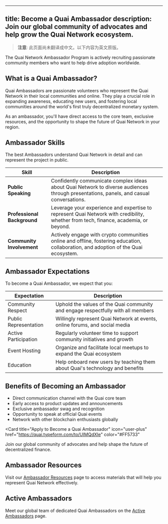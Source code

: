 <!-- AUTO-GENERATED-CONTENT:START (ENGLISH-COPY) -->
---
title: Become a Quai Ambassador
description: Join our global community of advocates and help grow the Quai Network ecosystem.
---

> **注意**: 此页面尚未翻译成中文。以下内容为英文原版。

<Note>
  The Quai Network Ambassador Program is actively recruiting passionate community members who want to help drive adoption worldwide.
</Note>

## What is a Quai Ambassador?

Quai Ambassadors are passionate volunteers who represent the Quai Network in their local communities and online. They play a crucial role in expanding awareness, educating new users, and fostering local communities around the world's first truly decentralized monetary system.

As an ambassador, you'll have direct access to the core team, exclusive resources, and the opportunity to shape the future of Quai Network in your region.

## Ambassador Skills

The best Ambassadors understand Quai Network in detail and can represent the project in public.

| Skill | Description |
|-------|-------------|
| **Public Speaking** | Confidently communicate complex ideas about Quai Network to diverse audiences through presentations, panels, and casual conversations. |
| **Professional Background** | Leverage your experience and expertise to represent Quai Network with credibility, whether from tech, finance, academia, or beyond. |
| **Community Involvement** | Actively engage with crypto communities online and offline, fostering education, collaboration, and adoption of the Quai ecosystem.|

## Ambassador Expectations

To become a Quai Ambassador, we expect that you:

| Expectation | Description |
|-------------|-------------|
| Community Respect | Uphold the values of the Quai community and engage respectfully with all members |
| Public Representation | Willingly represent Quai Network at events, online forums, and social media |
| Active Participation | Regularly volunteer time to support community initiatives and growth |
| Event Hosting | Organize and facilitate local meetups to expand the Quai ecosystem |
| Education | Help onboard new users by teaching them about Quai's technology and benefits |

## Benefits of Becoming an Ambassador

- Direct communication channel with the Quai core team
- Early access to product updates and announcements
- Exclusive ambassador swag and recognition
- Opportunity to speak at official Quai events
- Network with other blockchain enthusiasts globally

<Card
  title="Apply to Become a Quai Ambassador"
  icon="user-plus"
  href="https://quai.typeform.com/to/UIMQdXIe"
  color="#FF5733"
>
  Join our global community of advocates and help shape the future of decentralized finance.
</Card>

## Ambassador Resources

Visit our [Ambassador Resources](/cn/get-involved/ambassador-resources) page to access materials that will help you represent Quai Network effectively.

## Active Ambassadors

Meet our global team of dedicated Quai Ambassadors on the [Active Ambassadors](/cn/get-involved/active-ambassadors) page.